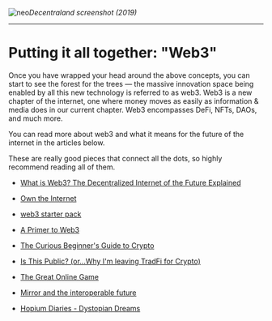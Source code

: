 
<Bleed>![neo](../public/web3.jpeg)</Bleed>*Decentraland screenshot (2019)*

---

# Putting it all together: "Web3"

Once you have wrapped your head around the above concepts, you can start to see the forest for the trees — the massive innovation space being enabled by all this new technology is referred to as web3. Web3 is a new chapter of the internet, one where money moves as easily as information & media does in our current chapter. Web3 encompasses DeFi, NFTs, DAOs, and much more.

You can read more about web3 and what it means for the future of the internet in the articles below.

<Callout emoji="💡">
  These are really good pieces that connect all the dots, so highly recommend
  reading all of them.
</Callout>

- [What is Web3? The Decentralized Internet of the Future Explained](https://www.freecodecamp.org/news/what-is-web3/)

- [Own the Internet](https://www.notboring.co/p/own-the-internet)

- [web3 starter pack](https://docs.google.com/document/d/1SWJw_NTyUvgdB_asRzsnVyKjciW8dZbeqQeUeWsEiQc/edit)

- [A Primer to Web3](https://docs.google.com/presentation/u/1/d/1aIjYKKM64Eyp497-j6wkDjCsHBA3CbbWg25UQ9Why3g/edit?usp=sharing)

- [The Curious Beginner's Guide to Crypto](https://creatoreconomy.so/p/curious-beginner-guide-to-crypto)

- [Is This Public? (or...Why I'm leaving TradFi for Crypto)](https://virtualelena.mirror.xyz/LhhX4X9omlNNhAo5oKT0pmoGTiI3z9VIZ_J3onkmlTo)

- [The Great Online Game](https://www.notboring.co/p/the-great-online-game)

- [Mirror and the interoperable future](https://ff.mirror.xyz/3FKwvkwAPltEdhe4pWnL8RX7TNruwNNZcFAqNn92tUs)

- [Hopium Diaries - Dystopian Dreams](https://www.youtube.com/watch?v=v1Z5BnBuFyE)
